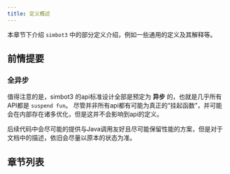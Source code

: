 ```yaml
---
title: 定义概述
---
```


本章节下介绍 `simbot3` 中的部分定义介绍，例如一些通用的定义及其解释等。

## 前情提要
### 全异步
值得注意的是，simbot3 的api标准设计全部是预定为 **异步** 的，也就是几乎所有API都是 `suspend fun`。
尽管并非所有api都有可能为真正的“挂起函数”，并可能会在内部存在诸多优化，但是这并不会影响到api的定义。

后续代码中会尽可能的提供与Java调用友好且尽可能保留性能的方案，但是对于文档中的描述，依旧会尽量以原本的状态为准。

## 章节列表


<DocCardList items={useCurrentSidebarCategory().items}/>
